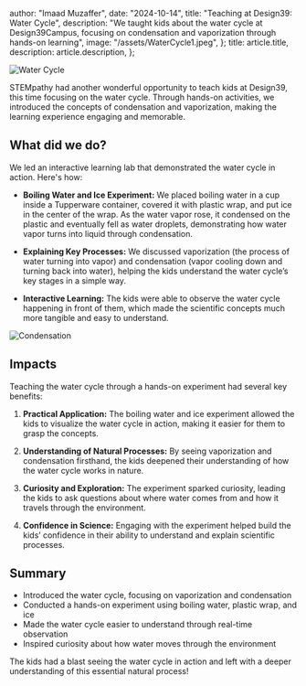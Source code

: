  author: "Imaad Muzaffer",
  date: "2024-10-14",
  title: "Teaching at Design39: Water Cycle",
  description:
    "We taught kids about the water cycle at Design39Campus, focusing on condensation and vaporization through hands-on learning",
  image: "/assets/WaterCycle1.jpeg",
};
  title: article.title,
  description: article.description,
};


![Water Cycle](/assets/WaterCycle1.jpeg)

STEMpathy had another wonderful opportunity to teach kids at Design39, this time focusing on the water cycle. Through hands-on activities, we introduced the concepts of condensation and vaporization, making the learning experience engaging and memorable.

## What did we do?

We led an interactive learning lab that demonstrated the water cycle in action. Here's how:

- **Boiling Water and Ice Experiment:** We placed boiling water in a cup inside a Tupperware container, covered it with plastic wrap, and put ice in the center of the wrap. As the water vapor rose, it condensed on the plastic and eventually fell as water droplets, demonstrating how water vapor turns into liquid through condensation.
  
- **Explaining Key Processes:** We discussed vaporization (the process of water turning into vapor) and condensation (vapor cooling down and turning back into water), helping the kids understand the water cycle’s key stages in a simple way.

- **Interactive Learning:** The kids were able to observe the water cycle happening in front of them, which made the scientific concepts much more tangible and easy to understand.

![Condensation](/assets/WaterCycle2.jpeg)

## Impacts

Teaching the water cycle through a hands-on experiment had several key benefits:

1. **Practical Application:** The boiling water and ice experiment allowed the kids to visualize the water cycle in action, making it easier for them to grasp the concepts.

2. **Understanding of Natural Processes:** By seeing vaporization and condensation firsthand, the kids deepened their understanding of how the water cycle works in nature.

3. **Curiosity and Exploration:** The experiment sparked curiosity, leading the kids to ask questions about where water comes from and how it travels through the environment.

4. **Confidence in Science:** Engaging with the experiment helped build the kids’ confidence in their ability to understand and explain scientific processes.

## Summary

- Introduced the water cycle, focusing on vaporization and condensation
- Conducted a hands-on experiment using boiling water, plastic wrap, and ice
- Made the water cycle easier to understand through real-time observation
- Inspired curiosity about how water moves through the environment

The kids had a blast seeing the water cycle in action and left with a deeper understanding of this essential natural process!
